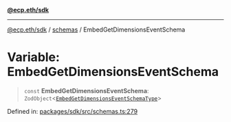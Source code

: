 [**@ecp.eth/sdk**](/sdk-reference/index.mdx)

***

[@ecp.eth/sdk](/sdk-reference/index.mdx) / [schemas](/sdk-reference/schemas/index.mdx) / EmbedGetDimensionsEventSchema

# Variable: EmbedGetDimensionsEventSchema

> `const` **EmbedGetDimensionsEventSchema**: `ZodObject`\<[`EmbedGetDimensionsEventSchemaType`](/sdk-reference/schemas/type-aliases/EmbedGetDimensionsEventSchemaType.mdx)\>

Defined in: [packages/sdk/src/schemas.ts:279](https://github.com/ecp-eth/comments-monorepo/blob/main/packages/sdk/src/schemas.ts#L279)
